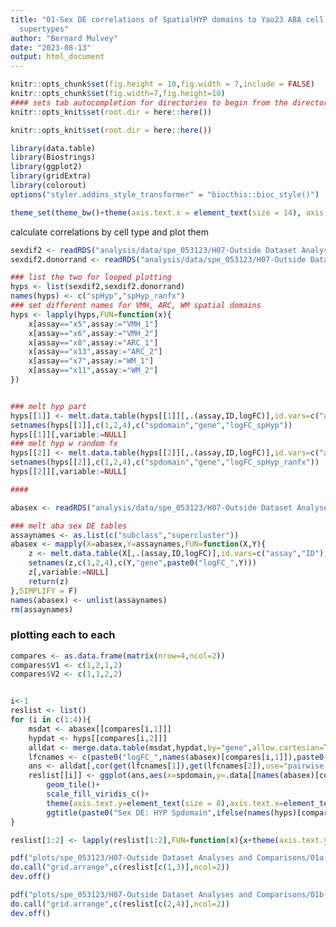 ```yaml
---
title: "01-Sex DE correlations of SpatialHYP domains to Yao23 ABA cell subclass and
  supertypes"
author: "Bernard Mulvey"
date: "2023-08-13"
output: html_document
---
```


```r
knitr::opts_chunk$set(fig.height = 10,fig.width = 7,include = FALSE)
knitr::opts_chunk$set(fig.width=7,fig.height=10)
#### sets tab autocompletion for directories to begin from the directory containing the .Rproj session, instead of the script's directory if different
knitr::opts_knit$set(root.dir = here::here())

knitr::opts_knit$set(root.dir = here::here())

library(data.table)
library(Biostrings)
library(ggplot2)
library(gridExtra)
library(colorout)
options("styler.addins_style_transformer" = "biocthis::bioc_style()")

theme_set(theme_bw()+theme(axis.text.x = element_text(size = 14), axis.title.x = element_text(size = 16), axis.text.y = element_text(size = 14), axis.title.y = element_text(size =16), plot.title = element_text(size = 20,hjust=0.5), strip.text = element_text(size=18), legend.text = element_text(size=10), legend.title = element_text(size=11,hjust=0.5)))
```

calculate correlations by cell type and plot them
```r
sexdif2 <- readRDS("analysis/data/spe_053123/H07-Outside Dataset Analyses and Comparisons/spatialHYP_dreamletSexDE.RDS")
sexdif2.donorrand <- readRDS("analysis/data/spe_053123/H07-Outside Dataset Analyses and Comparisons/spatialHYP_dreamletSexDE_brnum-as-random-effect-inDEmodel.RDS")

### list the two for looped plotting
hyps <- list(sexdif2,sexdif2.donorrand)
names(hyps) <- c("spHyp","spHyp_ranfx")
### set different names for VMH, ARC, WM spatial domains
hyps <- lapply(hyps,FUN=function(x){
    x[assay=="x5",assay:="VMH_1"]
    x[assay=="x6",assay:="VMH_2"]
    x[assay=="x8",assay:="ARC_1"]
    x[assay=="x13",assay:="ARC_2"]
    x[assay=="x7",assay:="WM_1"]
    x[assay=="x11",assay:="WM_2"]
})


### melt hyp part
hyps[[1]] <- melt.data.table(hyps[[1]][,.(assay,ID,logFC)],id.vars=c("assay","ID"),measure.vars="logFC")
setnames(hyps[[1]],c(1,2,4),c("spdomain","gene","logFC_spHyp"))
hyps[[1]][,variable:=NULL]
### melt hyp w random fx
hyps[[2]] <- melt.data.table(hyps[[2]][,.(assay,ID,logFC)],id.vars=c("assay","ID"),measure.vars="logFC")
setnames(hyps[[2]],c(1,2,4),c("spdomain","gene","logFC_spHyp_ranfx"))
hyps[[2]][,variable:=NULL]

####

abasex <- readRDS("analysis/data/spe_053123/H07-Outside Dataset Analyses and Comparisons/01-ABA-Yao23-HYPscell_subclass-or-supertype_dreamlet-sexDE.RDS")

### melt aba sex DE tables
assaynames <- as.list(c("subclass","supercluster"))
abasex <- mapply(X=abasex,Y=assaynames,FUN=function(X,Y){
    z <- melt.data.table(X[,.(assay,ID,logFC)],id.vars=c("assay","ID"),measure.vars="logFC")
    setnames(z,c(1,2,4),c(Y,"gene",paste0("logFC_",Y)))
    z[,variable:=NULL]
    return(z)
},SIMPLIFY = F)
names(abasex) <- unlist(assaynames)
rm(assaynames)
``` 

### plotting each to each
```r
compares <- as.data.frame(matrix(nrow=4,ncol=2))
compares$V1 <- c(1,2,1,2)
compares$V2 <- c(1,1,2,2)


i<-1
reslist <- list()
for (i in c(1:4)){
    msdat <- abasex[[compares[i,1]]]
    hypdat <- hyps[[compares[i,2]]]
    alldat <- merge.data.table(msdat,hypdat,by="gene",allow.cartesian=T)
    lfcnames <- c(paste0("logFC_",names(abasex)[compares[i,1]]),paste0("logFC_",names(hyps)[[compares[i,2]]]))
    ans <- alldat[,cor(get(lfcnames[1]),get(lfcnames[2]),use="pairwise.complete.obs",method="pearson"),by=c("spdomain",names(abasex)[compares[i,1]])]
    reslist[[i]] <- ggplot(ans,aes(x=spdomain,y=.data[[names(abasex)[compares[i,1]]]],fill=V1))+
        geom_tile()+
        scale_fill_viridis_c()+
        theme(axis.text.y=element_text(size = 8),axis.text.x=element_text(size=10,angle=90),axis.title.y=element_text(size=12),axis.title.x=element_text(size=12),title = element_text(size=15))+
        ggtitle(paste0("Sex DE: HYP Spdomain",ifelse(names(hyps)[compares[i,2]]=="spHyp_ranfx",yes=" with Donor Rand Fx\n",no=" "), "vs. ABA '23 Mouse ",names(abasex)[compares[i,1]]))
}

reslist[1:2] <- lapply(reslist[1:2],FUN=function(x){x+theme(axis.text.y=element_text(size = 10),axis.text.x=element_text(size=10,angle=90),axis.title.y=element_text(size=12),axis.title.x=element_text(size=12),title = element_text(size=15))})[c(1:2)]

pdf("plots/spe_053123/H07-Outside Dataset Analyses and Comparisons/01a-spHYP k15 domain correls to Yao23 ABA subclasses w spHYP analyzed w randomfx of donor or without.pdf",height=12,width=20)
do.call("grid.arrange",c(reslist[c(1,3)],ncol=2))
dev.off()

pdf("plots/spe_053123/H07-Outside Dataset Analyses and Comparisons/01b-spHYP k15 domain correls to Yao23 ABA supertypes w spHYP analyzed w randomfx of donor or without.pdf",height=30,width=20)
do.call("grid.arrange",c(reslist[c(2,4)],ncol=2))
dev.off()
```

